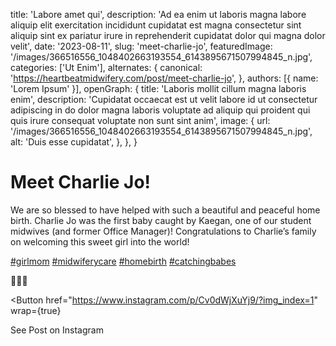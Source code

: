   title: 'Labore amet qui',
  description: 'Ad ea enim ut laboris magna labore aliquip elit exercitation incididunt cupidatat est magna consectetur sint aliquip sint ex pariatur irure in reprehenderit cupidatat dolor qui magna dolor velit',
  date: '2023-08-11',
  slug: 'meet-charlie-jo',
  featuredImage: '/images/366516556_1048402663193554_6143895671507994845_n.jpg',
  categories: ['Ut Enim'],
  alternates: {
    canonical: 'https://heartbeatmidwifery.com/post/meet-charlie-jo',
  },
  authors: [{ name: 'Lorem Ipsum' }],
  openGraph: {
    title: 'Laboris mollit cillum magna laboris enim',
    description: 'Cupidatat occaecat est ut velit labore id ut consectetur adipiscing in do dolor magna laboris voluptate ad aliquip qui proident qui quis irure consequat voluptate non sunt sint anim',
    image: {
      url: '/images/366516556_1048402663193554_6143895671507994845_n.jpg',
      alt: 'Duis esse cupidatat',
    },
  },
}


# Meet Charlie Jo!

<Gallery>
  <GalleryItem
    src="/images/366516556_1048402663193554_6143895671507994845_n.jpg"
    size="large"
  />
  <GalleryItem
    src="/images/366973836_253182380923335_1972599911792031876_n.jpg"
    size="large"
  />
</Gallery>

We are so blessed to have helped with such a beautiful and peaceful home birth. Charlie Jo was the first baby caught by Kaegan, one of our student midwives (and former Office Manager)! Congratulations to Charlie’s family on welcoming this sweet girl into the world!

[#girlmom](https://www.instagram.com/explore/tags/girlmom/) [#midwiferycare](https://www.instagram.com/explore/tags/midwiferycare/) [#homebirth](https://www.instagram.com/explore/tags/homebirth/) [#catchingbabes](https://www.instagram.com/explore/tags/catchingbabes/)

💚💛💚

<Button
  href="https://www.instagram.com/p/Cv0dWjXuYj9/?img_index=1"
  wrap={true}
>
  See Post on Instagram
</Button>
